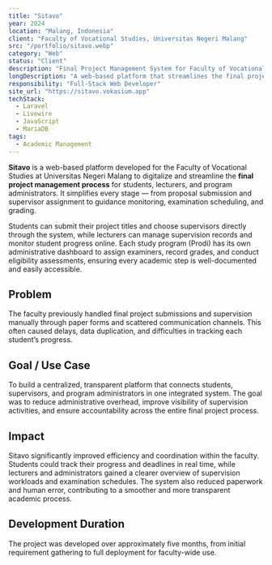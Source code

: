 ```yaml
---
title: "Sitavo"
year: 2024
location: "Malang, Indonesia"
client: "Faculty of Vocational Studies, Universitas Negeri Malang"
src: "/portfolio/sitavo.webp"
category: "Web"
status: "Client"
description: "Final Project Management System for Faculty of Vocational Studies at UM"
longDescription: "A web-based platform that streamlines the final project submission and supervision process for students and lecturers within the Faculty of Vocational Studies at Universitas Negeri Malang."
responsibility: "Full-Stack Web Developer"
site_url: "https://sitavo.vokasium.app"
techStack:
  - Laravel
  - Livewire
  - JavaScript
  - MariaDB
tags:
  - Academic Management
---
```


**Sitavo** is a web-based platform developed for the Faculty of Vocational Studies at Universitas Negeri Malang to digitalize and streamline the **final project management process** for students, lecturers, and program administrators.
It simplifies every stage — from proposal submission and supervisor assignment to guidance monitoring, examination scheduling, and grading.

Students can submit their project titles and choose supervisors directly through the system, while lecturers can manage supervision records and monitor student progress online.
Each study program (Prodi) has its own administrative dashboard to assign examiners, record grades, and conduct eligibility assessments, ensuring every academic step is well-documented and easily accessible.

## Problem
The faculty previously handled final project submissions and supervision manually through paper forms and scattered communication channels.
This often caused delays, data duplication, and difficulties in tracking each student’s progress.

## Goal / Use Case
To build a centralized, transparent platform that connects students, supervisors, and program administrators in one integrated system.
The goal was to reduce administrative overhead, improve visibility of supervision activities, and ensure accountability across the entire final project process.

## Impact
Sitavo significantly improved efficiency and coordination within the faculty.
Students could track their progress and deadlines in real time, while lecturers and administrators gained a clearer overview of supervision workloads and examination schedules.
The system also reduced paperwork and human error, contributing to a smoother and more transparent academic process.

## Development Duration
The project was developed over approximately five months, from initial requirement gathering to full deployment for faculty-wide use.
